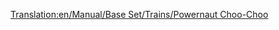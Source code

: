 [[Translation:en/Manual/Base Set/Trains/Powernaut Choo-Choo]]
{{en/Manual/Base Set/Trains/Trains|Cost=£17,578 ($35,156)
|Speed=96 kph (60 mph)
|Weight=130 t
|Power=900 hp (0.671 kW)
|Annual=£2,132 ($4,264)
|Designed=1952
|Lifespan=20 
|Capacity=N/A
|Description=No description has been written for this train yet. If you know something about this train, feel free to edit this page and add it!
|Real-life=No Real-Life Equivalent has been found for this train. If you know on what existing train this Transport Tycoon version is based, feel free to edit this page and let the world know!
}}